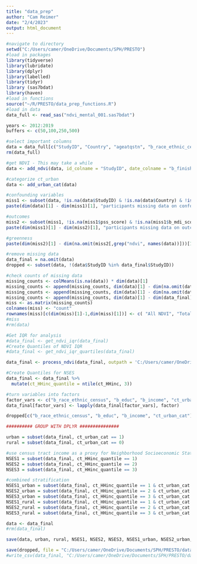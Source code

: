 ```yaml
---
title: "data_prep"
author: "Cam Reimer"
date: "2/4/2023"
output: html_document
---
```


```r
#navigate to directory 
setwd("C:/Users/camer/OneDrive/Documents/SPH/PRESTO")
#load in packages 
library(tidyverse)
library(lubridate)
library(dplyr)
library(labelled)
library(tidyr)
library (sas7bdat)
library(haven)
#load in functions
source("~/R/PRESTO/data_prep_functions.R")
#load in data
data_full <- read_sas("ndvi_mental_001.sas7bdat")
```

```r
years <- 2012:2019
buffers <- c(50,100,250,500)

#select important columns
data = data_full[c("StudyID", "Country", "ageatqstn", "b_race_ethnic_census", "b_educ", "b_income", "ct_HHinc", "ct_lths", "ct_urban", "pss_score", "b_mdi_score",  "b_finisheddate", generate_all_ndvi_colnames(years,buffers))]
rm(data_full)

#get NDVI - This may take a while
data <- add_ndvi(data, id_colname = "StudyID", date_colname = "b_finisheddate", buffers=buffers)

#categorize ct_urban
data <- add_urban_cat(data)
```

```r
#confounding variables 
miss1 <- subset(data, !is.na(data$StudyID) & !is.na(data$Country) & !is.na(data$ageatqstn) & !is.na(data$b_race_ethnic_census) & !is.na(data$b_educ) & !is.na(data$b_income) & !is.na(data$ct_HHinc) & !is.na(data$ct_lths) & !is.na(data$ct_urban)) 
paste(dim(data)[1] - dim(miss1)[1], "participants missing data on confounding variables")

#outcomes 
miss2 <- subset(miss1, !is.na(miss1$pss_score) & !is.na(miss1$b_mdi_score))
paste(dim(miss1)[1] - dim(miss2)[1], "participants missing data on outcome measures")

#greenness 
paste(dim(miss2)[1] - dim(na.omit(miss2[,grep("ndvi", names(data))]))[1], "participants missing greenness data")
```

```r
#remove missing data 
data_final = na.omit(data)
dropped <- subset(data, !(data$StudyID %in% data_final$StudyID))

#check counts of missing data 
missing_counts <- colMeans(is.na(data)) * dim(data)[1]
missing_counts <- append(missing_counts, dim(data)[1] - dim(na.omit(data[,c('pss_score', 'b_mdi_score')]))[1])
missing_counts <- append(missing_counts, dim(data)[1] - dim(na.omit(data[,grep("ndvi", names(data))]))[1])
missing_counts <- append(missing_counts, dim(data)[1] - dim(data_final)[1])
miss <- as.matrix(missing_counts)
colnames(miss) <- "count"
rownames(miss)[c(dim(miss)[1]-1,dim(miss)[1])] <- c( "All NDVI", "Total")
#miss
#rm(data)
```

```r
#Get IQR for analysis 
#data_final <- get_ndvi_iqr(data_final)
#Create Quantiles of NDVI IQR
#data_final <- get_ndvi_iqr_quartiles(data_final)

data_final <- process_ndvi(data_final, outpath = 'C:/Users/camer/OneDrive/Documents/SPH/PRESTO/breaks.csv')

#Create Quantiles for NSES
data_final <- data_final %>%
  mutate(ct_HHinc_quantile = ntile(ct_HHinc, 3))

#turn variables into factors 
factor_vars <- c("b_race_ethnic_census", "b_educ", "b_income", "ct_urban_cat", names(data_final[grep("quantile", names(data_final))]))
data_final[factor_vars] <- lapply(data_final[factor_vars], factor)

dropped[c("b_race_ethnic_census", "b_educ", "b_income", "ct_urban_cat")] <- lapply(dropped[c("b_race_ethnic_census", "b_educ", "b_income", "ct_urban_cat")], factor)
```

```r
########## GROUP WITH DPLYR ###############

urban = subset(data_final, ct_urban_cat == 1)
rural = subset(data_final, ct_urban_cat == 0)

#use census tract income as a proxy for Neighborhood Socioeconomic Status
NSES1 = subset(data_final, ct_HHinc_quantile == 1)
NSES2 = subset(data_final, ct_HHinc_quantile == 2)
NSES3 = subset(data_final, ct_HHinc_quantile == 3)

#combined stratification
NSES1_urban = subset(data_final, ct_HHinc_quantile == 1 & ct_urban_cat ==1)
NSES2_urban = subset(data_final, ct_HHinc_quantile == 2 & ct_urban_cat ==1)
NSES3_urban = subset(data_final, ct_HHinc_quantile == 3 & ct_urban_cat ==1)
NSES1_rural = subset(data_final, ct_HHinc_quantile == 1 & ct_urban_cat ==0)
NSES2_rural = subset(data_final, ct_HHinc_quantile == 2 & ct_urban_cat ==0)
NSES3_rural = subset(data_final, ct_HHinc_quantile == 3 & ct_urban_cat ==0)

data <- data_final
#rm(data_final)
```

```r
save(data, urban, rural, NSES1, NSES2, NSES3, NSES1_urban, NSES2_urban, NSES3_urban, NSES1_rural, NSES2_rural, NSES3_rural, file = "C:/Users/camer/OneDrive/Documents/SPH/PRESTO/data/data_processed.RData")

save(dropped, file = "C:/Users/camer/OneDrive/Documents/SPH/PRESTO/data/dropped.RData")
#write_csv(data_final, "C:/Users/camer/OneDrive/Documents/SPH/PRESTO/data/data_processed.csv")
```



